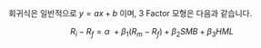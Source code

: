 회귀식은 일반적으로 $y = ax + b$ 이며, 3 Factor 모형은 다음과 같습니다.

$$R_{i} - R_f = \alpha\ + \beta_1(R_m - R_f) + \beta_2SMB + \beta_3HML$$

